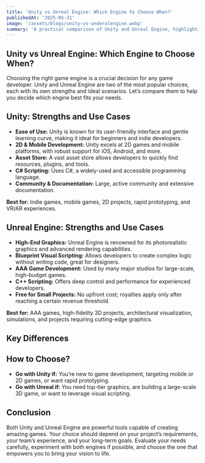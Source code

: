 ```yaml
---
title: 'Unity vs Unreal Engine: Which Engine to Choose When?'
publishedAt: '2025-05-31'
image: '/assets/blogs/unity-vs-underalengine.webp'
summary: 'A practical comparison of Unity and Unreal Engine, highlighting their strengths, weaknesses, and ideal use cases to help you choose the right game engine for your project.'
---
```


## Unity vs Unreal Engine: Which Engine to Choose When?

Choosing the right game engine is a crucial decision for any game developer. Unity and Unreal Engine are two of the most popular choices, each with its own strengths and ideal scenarios. Let’s compare them to help you decide which engine best fits your needs.

## Unity: Strengths and Use Cases

- **Ease of Use:** Unity is known for its user-friendly interface and gentle learning curve, making it ideal for beginners and indie developers.
- **2D & Mobile Development:** Unity excels at 2D games and mobile platforms, with robust support for iOS, Android, and more.
- **Asset Store:** A vast asset store allows developers to quickly find resources, plugins, and tools.
- **C# Scripting:** Uses C#, a widely-used and accessible programming language.
- **Community & Documentation:** Large, active community and extensive documentation.

**Best for:** Indie games, mobile games, 2D projects, rapid prototyping, and VR/AR experiences.

## Unreal Engine: Strengths and Use Cases

- **High-End Graphics:** Unreal Engine is renowned for its photorealistic graphics and advanced rendering capabilities.
- **Blueprint Visual Scripting:** Allows developers to create complex logic without writing code, great for designers.
- **AAA Game Development:** Used by many major studios for large-scale, high-budget games.
- **C++ Scripting:** Offers deep control and performance for experienced developers.
- **Free for Small Projects:** No upfront cost; royalties apply only after reaching a certain revenue threshold.

**Best for:** AAA games, high-fidelity 3D projects, architectural visualization, simulations, and projects requiring cutting-edge graphics.

## Key Differences

<Table data={{
  headers: [
    'Feature',
    'Unity',
    'Unreal Engine'
  ],
  rows: [
    ['Programming Language', 'C#', 'C++ / Blueprints'],
    ['Graphics', 'Great, but less realistic', 'Industry-leading, photoreal'],
    ['2D Support', 'Excellent', 'Basic'],
    ['Asset Store', 'Extensive', 'Good'],
    ['Learning Curve', 'Easier', 'Steeper'],
    ['Mobile Support', 'Excellent', 'Good'],
  ]
}} />

## How to Choose?

- **Go with Unity if:** You’re new to game development, targeting mobile or 2D games, or want rapid prototyping.
- **Go with Unreal if:** You need top-tier graphics, are building a large-scale 3D game, or want to leverage visual scripting.

## Conclusion

Both Unity and Unreal Engine are powerful tools capable of creating amazing games. Your choice should depend on your project’s requirements, your team’s experience, and your long-term goals. Evaluate your needs carefully, experiment with both engines if possible, and choose the one that empowers you to bring your vision to life.

